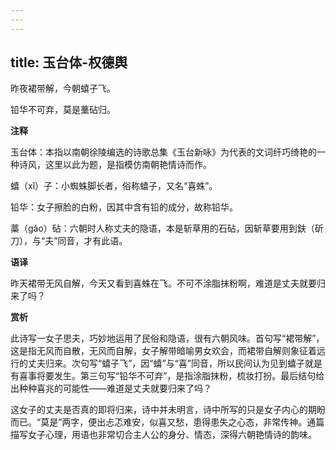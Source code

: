 ```yaml
---
---
---
```

title: 玉台体-权德舆
---

昨夜裙带解，今朝蟢子飞。

铅华不可弃，莫是藳砧归。

**注释**

玉台体：本指以南朝徐陵编选的诗歌总集《玉台新咏》为代表的文词纤巧绮艳的一种诗风，这里以此为题，是指模仿南朝艳情诗而作。

蟢（xǐ）子：小蜘蛛脚长者，俗称蟢子，又名“喜蛛”。

铅华：女子擦脸的白粉，因其中含有铅的成分，故称铅华。

藁（gǎo）砧：六朝时人称丈夫的隐语，本是斩草用的石砧，因斩草要用到鈇（斫刀），与“夫”同音，才有此语。

**语译**

昨天裙带无风自解，今天又看到喜蛛在飞。不可不涂脂抹粉啊，难道是丈夫就要归来了吗？

**赏析**

此诗写一女子思夫，巧妙地运用了民俗和隐语，很有六朝风味。首句写“裙带解”，这是指无风而自散，无风而自解，女子解带暗喻男女欢会，而裙带自解则象征着远行的丈夫归来。次句写“蟢子飞”，因“蟢”与“喜”同音，所以民间认为见到蟢子就是有喜事将要发生。第三句写“铅华不可弃”，是指涂脂抹粉，梳妆打扮。最后结句给出种种喜兆的可能性——难道是丈夫就要归来了吗？

这女子的丈夫是否真的即将归来，诗中并未明言，诗中所写的只是女子内心的期盼而已。“莫是”两字，便出忐忑难安，似喜又愁，患得患失之心态，非常传神。通篇描写女子心理，用语也非常切合主人公的身分、情态，深得六朝艳情诗的韵味。